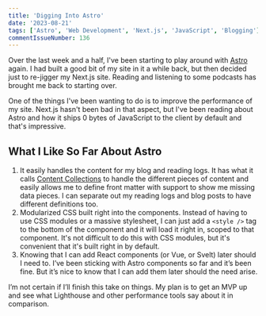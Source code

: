 ```yaml
---
title: 'Digging Into Astro'
date: '2023-08-21'
tags: ['Astro', 'Web Development', 'Next.js', 'JavaScript', 'Blogging']
commentIssueNumber: 136
---
```


Over the last week and a half, I've been starting to play around with [Astro](https://astro.build) again. I had built a good bit of my site in it a while back, but then decided just to re-jigger my Next.js site. Reading and listening to some podcasts has brought me back to starting over.

One of the things I've been wanting to do is to improve the performance of my site. Next.js hasn't been bad in that aspect, but I've been reading about Astro and how it ships 0 bytes of JavaScript to the client by default and that's impressive.

## What I Like So Far About Astro

1. It easily handles the content for my blog and reading logs. It has what it calls [Content Collections](https://docs.astro.build/en/guides/content-collections/) to handle the different pieces of content and easily allows me to define front matter with support to show me missing data pieces. I can separate out my reading logs and blog posts to have different definitions too.
2. Modularized CSS built right into the components. Instead of having to use CSS modules or a massive stylesheet, I can just add a `<style />` tag to the bottom of the component and it will load it right in, scoped to that component. It's not difficult to do this with CSS modules, but it's convenient that it's built right in by default.
3. Knowing that I can add React components (or Vue, or Svelt) later should I need to. I’ve been sticking with Astro components so far and it’s been fine. But it’s nice to know that I can add them later should the need arise.

I’m not certain if I’ll finish this take on things. My plan is to get an MVP up and see what Lighthouse and other performance tools say about it in comparison.